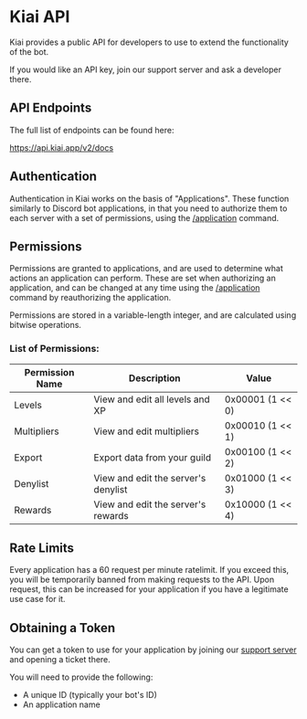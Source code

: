 # Kiai API

Kiai provides a public API for developers to use to extend the functionality of the bot.

If you would like an API key, join our support server and ask a developer there.

## API Endpoints

The full list of endpoints can be found here:

https://api.kiai.app/v2/docs

## Authentication

Authentication in Kiai works on the basis of "Applications". These function similarly to Discord bot applications, in that you need to authorize them to each server with a set of permissions, using the [/application](/commands/application) command.

## Permissions

Permissions are granted to applications, and are used to determine what actions an application can perform.
These are set when authorizing an application, and can be changed at any time using the [/application](/commands/application) command by reauthorizing the application.

Permissions are stored in a variable-length integer, and are calculated using bitwise operations.

### List of Permissions:

| Permission Name | Description                          | Value              |
| --------------- | ------------------------------------ | ------------------ |
| Levels          | View and edit all levels and XP      | 0x00001 (1 \<\< 0) |
| Multipliers     | View and edit multipliers            | 0x00010 (1 \<\< 1) |
| Export          | Export data from your guild          | 0x00100 (1 \<\< 2) |
| Denylist        | View and edit the server's denylist  | 0x01000 (1 \<\< 3) |
| Rewards         | View and edit the server's rewards   | 0x10000 (1 \<\< 4) |

## Rate Limits

Every application has a 60 request per minute ratelimit. If you exceed this, you will be temporarily banned from making requests to the API.
Upon request, this can be increased for your application if you have a legitimate use case for it.

## Obtaining a Token

You can get a token to use for your application by joining our [support server](https://discord.gg/6mw5BRYfsH) and opening a ticket there.

You will need to provide the following:

- A unique ID (typically your bot's ID)
- An application name
